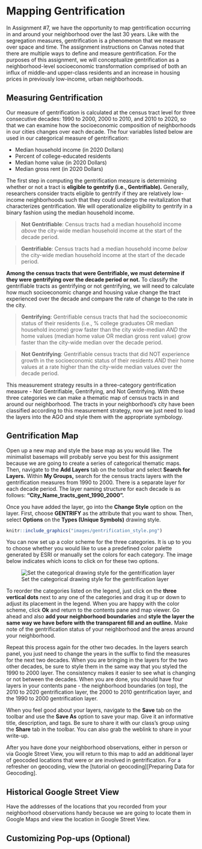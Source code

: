 # Mapping Gentrification

In Assignment #7, we have the opportunity to map gentrification occurring in and around your neighborhood over the last 30 years. Like with the segregation measures, gentrification is a phenomenon that we measure over space and time. The assignment instructions on Canvas noted that there are multiple ways to define and measure gentrification. For the purposes of this assignment, we will conceptualize gentrification as a neighborhood-level socioeconomic transformation comprised of both an influx of middle-and upper-class residents and an increase in housing prices in previously low-income, urban neighborhoods.


## Measuring Gentrification

Our measure of gentrification is calculated at the census tract level for three consecutive decades: 1990 to 2000, 2000 to 2010, and 2010 to 2020, so that we can examine how the socioeconomic composition of neighborhoods in our cities changes over each decade. The four variables listed below are used in our categorical measure of gentrification: 

* Median household income (in 2020 Dollars)
* Percent of college-educated residents 
* Median home value (in 2020 Dollars)
* Median gross rent (in 2020 Dollars)  


The first step in computing the gentrification measure is determining whether or not a tract is **eligible to gentrify (i.e., Gentrifiable).** Generally, researchers consider tracts eligible to gentrify if they are relatively low-income neighborhoods such that they could undergo the revitalization that characterizes gentrification. We will operationalize eligibility to gentrify in a binary fashion using the median household income.

>  **Not Gentrifiable**: Census tracts had a median household income *above* the city-wide median household income at the start of the decade period. 

> **Gentrifiable**: Census tracts had a median household income *below* the city-wide median household income at the start of the decade period. 

**Among the census tracts that were Gentrifiable, we must determine if they were gentrifying over the decade period or not.** To classify the gentrifiable tracts as gentrifying or not gentrifying, we will need to calculate how much socioeconomic change and housing value change the tract experienced over the decade and compare the rate of change to the rate in the city. 

> **Gentrifying**: Gentrifiable census tracts that had the socioeconomic status of their residents (i.e., % college graduates OR median household income) grow faster than the city wide-median *AND* the home values (median home value OR median gross rent value) grow faster than the city-wide median over the decade period. 

> **Not Gentrifying**: Gentrifiable census tracts that did NOT experience growth in the socioeconomic status of their residents *AND* their home values at a rate higher than the city-wide median values over the decade period.

This measurement strategy results in a three-category gentrification measure - Not Gentrifiable, Gentrifying, and Not Gentrifying. With these three categories we can make a thematic map of census tracts in and around our neighborhood. The tracts in your neighborhood's city have been classified according to this measurement strategy, now we just need to load the layers into the AGO and style them with the appropriate symbology. 


## Gentrification Map

Open up a new map and style the base map as you would like. The minimalist basemaps will probably serve you best for this assignment because we are going to create a series of categorical thematic maps. Then, navigate to the **Add Layers** tab on the toolbar and select **Search for Layers.** Within **My Groups,** search for the census tracts layers with the gentrification measures from 1990 to 2000. There is a separate layer for each decade period. The layer naming structure for each decade is as follows: **"City_Name_tracts_gent_1990_2000".**   

Once you have added the layer, go into the **Change Style** option on the layer. First, choose **GENTRIFY** as the attribute that you want to show. Then, select **Options** on the **Types (Unique Symbols)** drawing style.   

```r
knitr::include_graphics("images/gentrification_style.png")

```
  


You can now set up a color scheme for the three categories. It is up to you to choose whether you would like to use a predefined color palette generated by ESRI or manually set the colors for each category. The image below indicates which icons to click on for these two options.    

![Set the categorical drawing style for the gentrification layer](images\edit_gentrification_colors.png)    
  

To reorder the categories listed on the legend, just click on the **three vertical dots** next to any one of the categories and drag it up or down to adjust its placement in the legend. When you are happy with the color scheme, click **Ok** and return to the contents pane and map viewer. Go ahead and also **add your neighborhood boundaries** and **style the layer the same way we have before with the transparent fill and an outline.** Make note of the gentrification status of your neighborhood and the areas around your neighborhood.    


Repeat this process again for the other two decades. In the layers search panel, you just need to change the years in the suffix to find the measures for the next two decades. When you are bringing in the layers for the two other decades, be sure to style them in the same way that you styled the 1990 to 2000 layer. The consistency makes it easier to see what is changing or not between the decades. When you are done, you should have four layers in your contents pane - the neighborhood boundaries (on top), the 2010 to 2020 gentrification layer, the 2000 to 2010 gentrification layer, and the 1990 to 2000 gentrification layer.   


When you feel good about your layers, navigate to the **Save** tab on the toolbar and use the **Save As** option to save your map. Give it an informative title, description, and tags. Be sure to share it with our class's group using the **Share** tab in the toolbar. You can also grab the weblink to share in your write-up. 


After you have done your neighborhood observations, either in person or via Google Street View, you will return to this map to add an additional layer of geocoded locations that were or are involved in gentrification. For a refresher on geocoding, view the [tutorial on geocoding][Preparing Data for Geocoding].


## Historical Google Street View

Have the addresses of the locations that you recorded from your neighborhood observations handy because we are going to locate them in Google Maps and view the location in Google Street View. 


## Customizing Pop-ups (Optional)



